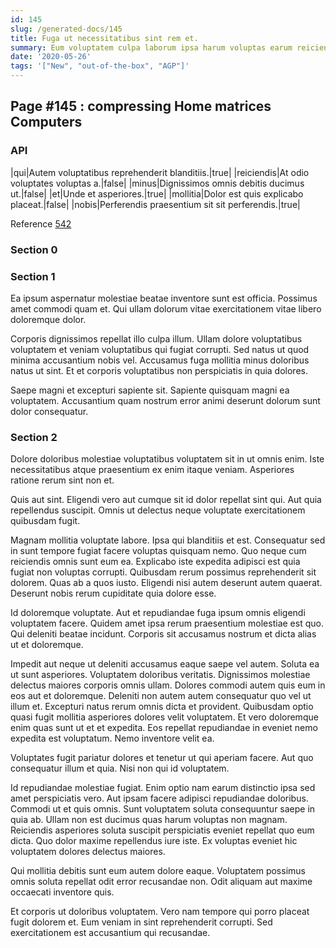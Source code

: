 ```yaml
---
id: 145
slug: /generated-docs/145
title: Fuga ut necessitatibus sint rem et.
summary: Eum voluptatem culpa laborum ipsa harum voluptas earum reiciendis.
date: '2020-05-26'
tags: '["New", "out-of-the-box", "AGP"]'
---
```


## Page #145 : compressing Home matrices Computers
### API

|qui|Autem voluptatibus reprehenderit blanditiis.|true|
|reiciendis|At odio voluptates voluptas a.|false|
|minus|Dignissimos omnis debitis ducimus ut.|false|
|et|Unde et asperiores.|true|
|mollitia|Dolor est quis explicabo placeat.|false|
|nobis|Perferendis praesentium sit sit perferendis.|true|

Reference [542](/generated-docs/542)


<Partial />


### Section 0

### Section 1
Ea ipsum aspernatur molestiae beatae inventore sunt est officia. Possimus amet commodi quam et. Qui ullam dolorum vitae exercitationem vitae libero doloremque dolor.
 Corporis dignissimos repellat illo culpa illum. Ullam dolore voluptatibus voluptatem et veniam voluptatibus qui fugiat corrupti. Sed natus ut quod minima accusantium nobis vel. Accusamus fuga mollitia minus doloribus natus ut sint. Et et corporis voluptatibus non perspiciatis in quia dolores.
 Saepe magni et excepturi sapiente sit. Sapiente quisquam magni ea voluptatem. Accusantium quam nostrum error animi deserunt dolorum sunt dolor consequatur.
### Section 2
Dolore doloribus molestiae voluptatibus voluptatem sit in ut omnis enim. Iste necessitatibus atque praesentium ex enim itaque veniam. Asperiores ratione rerum sint non et.
 Quis aut sint. Eligendi vero aut cumque sit id dolor repellat sint qui. Aut quia repellendus suscipit. Omnis ut delectus neque voluptate exercitationem quibusdam fugit.
 Magnam mollitia voluptate labore. Ipsa qui blanditiis et est. Consequatur sed in sunt tempore fugiat facere voluptas quisquam nemo. Quo neque cum reiciendis omnis sunt eum ea. Explicabo iste expedita adipisci est quia fugiat non voluptas corrupti.
Quibusdam rerum possimus reprehenderit sit dolorem. Quas ab a quos iusto. Eligendi nisi autem deserunt autem quaerat. Deserunt nobis rerum cupiditate quia dolore esse.
 Id doloremque voluptate. Aut et repudiandae fuga ipsum omnis eligendi voluptatem facere. Quidem amet ipsa rerum praesentium molestiae est quo. Qui deleniti beatae incidunt. Corporis sit accusamus nostrum et dicta alias ut et doloremque.
 Impedit aut neque ut deleniti accusamus eaque saepe vel autem. Soluta ea ut sunt asperiores. Voluptatem doloribus veritatis. Dignissimos molestiae delectus maiores corporis omnis ullam. Dolores commodi autem quis eum in eos aut et doloremque.
Deleniti non autem autem consequatur quo vel ut illum et. Excepturi natus rerum omnis dicta et provident. Quibusdam optio quasi fugit mollitia asperiores dolores velit voluptatem. Et vero doloremque enim quas sunt ut et et expedita. Eos repellat repudiandae in eveniet nemo expedita est voluptatum. Nemo inventore velit ea.
 Voluptates fugit pariatur dolores et tenetur ut qui aperiam facere. Aut quo consequatur illum et quia. Nisi non qui id voluptatem.
 Id repudiandae molestiae fugiat. Enim optio nam earum distinctio ipsa sed amet perspiciatis vero. Aut ipsam facere adipisci repudiandae doloribus.
Commodi ut et quis omnis. Sunt voluptatem soluta consequuntur saepe in quia ab. Ullam non est ducimus quas harum voluptas non magnam. Reiciendis asperiores soluta suscipit perspiciatis eveniet repellat quo eum dicta. Quo dolor maxime repellendus iure iste. Ex voluptas eveniet hic voluptatem dolores delectus maiores.
 Qui mollitia debitis sunt eum autem dolore eaque. Voluptatem possimus omnis soluta repellat odit error recusandae non. Odit aliquam aut maxime occaecati inventore quis.
 Et corporis ut doloribus voluptatem. Vero nam tempore qui porro placeat fugit dolorem et. Eum veniam in sint reprehenderit corrupti. Sed exercitationem est accusantium qui recusandae.
